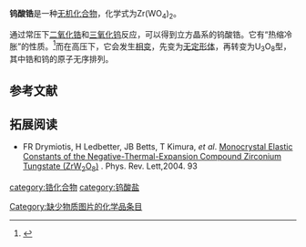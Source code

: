 {{chembox
| Verifiedfields = changed
| Watchedfields = changed
| verifiedrevid = 470637657
| Name = 钨酸锆(IV)
| ImageFile = ZrW2O8 opaque polyhedra.svg
| ImageName = Zirconium(IV) tungstate
| OtherNames = 氧化钨锆
|Section1={{Chembox Identifiers
| CASNo_Ref = {{cascite|changed|??}}
| CASNo = 16853-74-0
  }}
|Section2={{Chembox Properties
| Formula = Zr(WO<sub>4</sub>)<sub>2</sub>
| MolarMass = 586.92 g/mol
| Appearance = 白色粉末
| Density = 5.09 g/cm<sup>3</sup>, solid
| Solubility = 难溶
| MeltingPt = 
| BoilingPt = 
  }}
|Section7={{Chembox Hazards
| ExternalSDS = [http://web.archive.org/web/20100201192127/http://www.espi-metals.com/msds's/zirconiumtungstate.pdf MSDS]
| EUClass = 未列明
| NFPA-H = 2
| NFPA-R = 0
| NFPA-F = 0
  }}
}}
'''钨酸锆'''是一种[[无机化合物|无机化合物]]，化学式为Zr(WO<sub>4</sub>)<sub>2</sub>。

通过常压下[[二氧化锆|二氧化锆]]和[[三氧化钨|三氧化钨]]反应，可以得到立方晶系的钨酸锆。它有“热缩冷胀”的性质。<ref>{{cite journal|title=Negative Thermal Expansion from 0.3 to 1050 Kelvin in ZrW<sub>2</sub>O<sub>8</sub>|journal=Science|date=1996-04-05|first=T. A.|last=Mary|author2=J. S. O. Evans|author3=T. Vogt|author4=A. W. Sleight|volume=272|issue=5258|pages=90–92|doi=10.1126/science.272.5258.90|url=http://www.sciencemag.org/cgi/content/abstract/272/5258/90|format=|accessdate=2008-02-20|bibcode=1996Sci...272...90M|archive-date=2009-04-17|archive-url=https://web.archive.org/web/20090417184420/http://www.sciencemag.org/cgi/content/abstract/272/5258/90|dead-url=no}}</ref>而在高压下，它会发生[[相变|相变]]，先变为[[无定形体|无定形体]]，再转变为U<sub>3</sub>O<sub>8</sub>型，其中锆和钨的原子无序排列。

==参考文献==
{{reflist}}
==拓展阅读==
* FR Drymiotis, H Ledbetter, JB Betts, T Kimura, ''et al''. [https://www.researchgate.net/profile/Fivos_Drymiotis/publication/253194208_Temperature_dependence_of_the_elastic_constants_of_Zirconium_Tungstate/links/02e7e5334941a4c830000000.pdf Monocrystal Elastic Constants of the Negative-Thermal-Expansion Compound Zirconium Tungstate (ZrW<sub>2</sub>O<sub>8</sub>)] {{Wayback|url=https://www.researchgate.net/profile/Fivos_Drymiotis/publication/253194208_Temperature_dependence_of_the_elastic_constants_of_Zirconium_Tungstate/links/02e7e5334941a4c830000000.pdf |date=20160820021832 }}. Phys. Rev. Lett,2004. 93

[[category:锆化合物|category:锆化合物]]
[[category:钨酸盐|category:钨酸盐]]
[[Category:缺少物质图片的化学品条目|Category:缺少物质图片的化学品条目]]